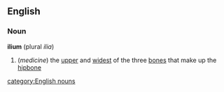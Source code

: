 ==English==
===Noun===
'''ilium'''  (plural ''ilia'')
#(''medicine'') the [[upper]] and [[widest]] of the three [[bone]]s that make up the [[hipbone]]
[[category:English nouns]]
